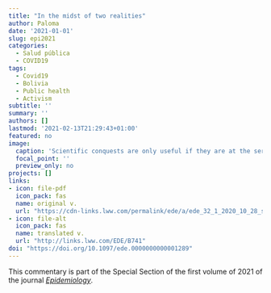```yaml
---
title: "In the midst of two realities"
author: Paloma
date: '2021-01-01'
slug: epi2021
categories:
  - Salud pública
  - COVID19
tags:
  - Covid19
  - Bolivia
  - Public health
  - Activism
subtitle: ''
summary: ''
authors: []
lastmod: '2021-02-13T21:29:43+01:00'
featured: no
image:
  caption: 'Scientific conquests are only useful if they are at the service of the people - Ramon Carrillo. Grafitti from Buenos Aires.'
  focal_point: ''
  preview_only: no
projects: []
links:
- icon: file-pdf
  icon_pack: fas
  name: original v.
  url: "https://cdn-links.lww.com/permalink/ede/a/ede_32_1_2020_10_28_swanson_20-0782_sdc1.pdf"
- icon: file-alt
  icon_pack: fas
  name: translated v.
  url: "http://links.lww.com/EDE/B741"
doi: "https://doi.org/10.1097/ede.0000000000001289"
---
```

This commentary is part of the Special Section of the first volume of 2021 of the journal [*Epidemiology*](https://journals.lww.com/epidem/toc/2021/01000). 